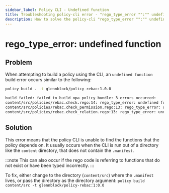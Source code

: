 ```yaml
---
sidebar_label: Policy CLI - Undefined function
title: Troubleshooting policy-cli error - "rego_type_error "":"" undefined function"
description: How to solve the policy-cli "rego_type_error "":"" undefined function" error
---
```


# rego_type_error: undefined function

## Problem

When attempting to build a policy using the CLI, an `undefined function` build error occurs similar to the following:

```sh
policy build . -t glennblock/policy-rebac:1.0.0

build failed: failed to build opa policy bundle: 3 errors occurred:
content/src/policies/rebac.check.rego:14: rego_type_error: undefined function ds.check_relation
content/src/policies/rebac.check_permission.rego:13: rego_type_error: undefined function ds.check_permission
content/src/policies/rebac.check_relation.rego:13: rego_type_error: undefined function ds.check_relation
```

## Solution

This error means that the policy CLI is unable to find the functions that the policy depends on. It usually occurs when the CLI is run out of a directory like the `content` directory, that does not contain the `.manifest`.

:::note
This can also occur if the rego code is referring to functions that do not exist or have been typed incorrectly.
:::

To fix, either change to the directory (`content/src`) where the `.manifest` lives, or pass the directory as the directory argument: `policy build content/src -t glennblock/policy-rebac:1:0.0`
